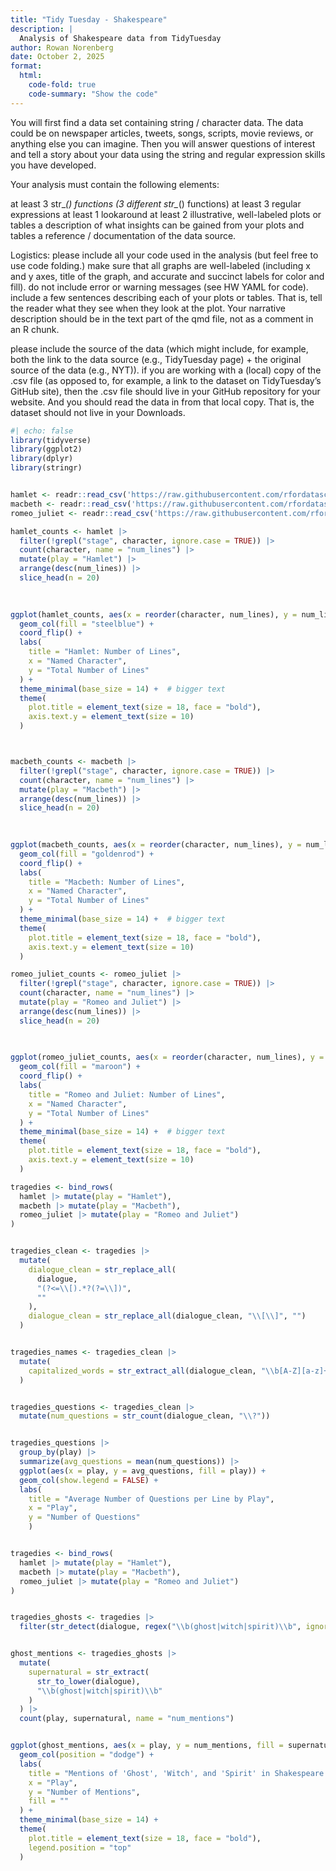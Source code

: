 ```yaml
---
title: "Tidy Tuesday - Shakespeare"
description: |
  Analysis of Shakespeare data from TidyTuesday
author: Rowan Norenberg
date: October 2, 2025
format:
  html:
    code-fold: true
    code-summary: "Show the code"
---
```


You will first find a data set containing string / character data. The data could be on newspaper articles, tweets, songs, scripts, movie reviews, or anything else you can imagine. Then you will answer questions of interest and tell a story about your data using the string and regular expression skills you have developed.

Your analysis must contain the following elements:

at least 3 str_*() functions (3 different str_*() functions)
at least 3 regular expressions
at least 1 lookaround
at least 2 illustrative, well-labeled plots or tables
a description of what insights can be gained from your plots and tables
a reference / documentation of the data source.


Logistics:
please include all your code used in the analysis (but feel free to use code folding.)
make sure that all graphs are well-labeled (including x and y axes, title of the graph, and accurate and succinct labels for color and fill).
do not include error or warning messages (see HW YAML for code).
include a few sentences describing each of your plots or tables. That is, tell the reader what they see when they look at the plot. Your narrative description should be in the text part of the qmd file, not as a comment in an R chunk.


please include the source of the data (which might include, for example, both the link to the data source (e.g., TidyTuesday page) + the original source of the data (e.g., NYT)).
if you are working with a (local) copy of the .csv file (as opposed to, for example, a link to the dataset on TidyTuesday’s GitHub site), then the .csv file should live in your GitHub repository for your website. And you should read the data in from that local copy. That is, the dataset should not live in your Downloads.



```r

#| echo: false
library(tidyverse)
library(ggplot2)
library(dplyr)
library(stringr)


hamlet <- readr::read_csv('https://raw.githubusercontent.com/rfordatascience/tidytuesday/main/data/2024/2024-09-17/hamlet.csv')
macbeth <- readr::read_csv('https://raw.githubusercontent.com/rfordatascience/tidytuesday/main/data/2024/2024-09-17/macbeth.csv')
romeo_juliet <- readr::read_csv('https://raw.githubusercontent.com/rfordatascience/tidytuesday/main/data/2024/2024-09-17/romeo_juliet.csv')

```







```r

hamlet_counts <- hamlet |>
  filter(!grepl("stage", character, ignore.case = TRUE)) |> 
  count(character, name = "num_lines") |>
  mutate(play = "Hamlet") |>
  arrange(desc(num_lines)) |>
  slice_head(n = 20)

  
  
ggplot(hamlet_counts, aes(x = reorder(character, num_lines), y = num_lines)) +
  geom_col(fill = "steelblue") +
  coord_flip() +
  labs(
    title = "Hamlet: Number of Lines",
    x = "Named Character",
    y = "Total Number of Lines"
  ) +
  theme_minimal(base_size = 14) +  # bigger text
  theme(
    plot.title = element_text(size = 18, face = "bold"),
    axis.text.y = element_text(size = 10)
  )




```



```r
macbeth_counts <- macbeth |>
  filter(!grepl("stage", character, ignore.case = TRUE)) |> 
  count(character, name = "num_lines") |>
  mutate(play = "Macbeth") |>
  arrange(desc(num_lines)) |>
  slice_head(n = 20)

  
  
ggplot(macbeth_counts, aes(x = reorder(character, num_lines), y = num_lines)) +
  geom_col(fill = "goldenrod") +
  coord_flip() +
  labs(
    title = "Macbeth: Number of Lines",
    x = "Named Character",
    y = "Total Number of Lines"
  ) +
  theme_minimal(base_size = 14) +  # bigger text
  theme(
    plot.title = element_text(size = 18, face = "bold"),
    axis.text.y = element_text(size = 10)
  )


```

```r
romeo_juliet_counts <- romeo_juliet |>
  filter(!grepl("stage", character, ignore.case = TRUE)) |> 
  count(character, name = "num_lines") |>
  mutate(play = "Romeo and Juliet") |>
  arrange(desc(num_lines)) |>
  slice_head(n = 20)

  
  
ggplot(romeo_juliet_counts, aes(x = reorder(character, num_lines), y = num_lines)) +
  geom_col(fill = "maroon") +
  coord_flip() +
  labs(
    title = "Romeo and Juliet: Number of Lines",
    x = "Named Character",
    y = "Total Number of Lines"
  ) +
  theme_minimal(base_size = 14) +  # bigger text
  theme(
    plot.title = element_text(size = 18, face = "bold"),
    axis.text.y = element_text(size = 10)
  )


```



```r

tragedies <- bind_rows(
  hamlet |> mutate(play = "Hamlet"),
  macbeth |> mutate(play = "Macbeth"),
  romeo_juliet |> mutate(play = "Romeo and Juliet")
)


tragedies_clean <- tragedies |>
  mutate(
    dialogue_clean = str_replace_all(
      dialogue,
      "(?<=\\[).*?(?=\\])",  
      ""                     
    ), 
    dialogue_clean = str_replace_all(dialogue_clean, "\\[\\]", "") 
  )


tragedies_names <- tragedies_clean |>
  mutate(
    capitalized_words = str_extract_all(dialogue_clean, "\\b[A-Z][a-z]+\\b")
  )


tragedies_questions <- tragedies_clean |>
  mutate(num_questions = str_count(dialogue_clean, "\\?"))


tragedies_questions |>
  group_by(play) |>
  summarize(avg_questions = mean(num_questions)) |>
  ggplot(aes(x = play, y = avg_questions, fill = play)) +
  geom_col(show.legend = FALSE) +
  labs(
    title = "Average Number of Questions per Line by Play", 
    x = "Play", 
    y = "Number of Questions"
    )



```



```r


tragedies <- bind_rows(
  hamlet |> mutate(play = "Hamlet"),
  macbeth |> mutate(play = "Macbeth"),
  romeo_juliet |> mutate(play = "Romeo and Juliet")
)


tragedies_ghosts <- tragedies |>
  filter(str_detect(dialogue, regex("\\b(ghost|witch|spirit)\\b", ignore_case = TRUE)))


ghost_mentions <- tragedies_ghosts |>
  mutate(
    supernatural = str_extract(
      str_to_lower(dialogue),
      "\\b(ghost|witch|spirit)\\b"
    )
  ) |>
  count(play, supernatural, name = "num_mentions")


ggplot(ghost_mentions, aes(x = play, y = num_mentions, fill = supernatural)) +
  geom_col(position = "dodge") +
  labs(
    title = "Mentions of 'Ghost', 'Witch', and 'Spirit' in Shakespeare's Tragedies",
    x = "Play",
    y = "Number of Mentions",
    fill = ""
  ) +
  theme_minimal(base_size = 14) +
  theme(
    plot.title = element_text(size = 18, face = "bold"),
    legend.position = "top"
  )


```






